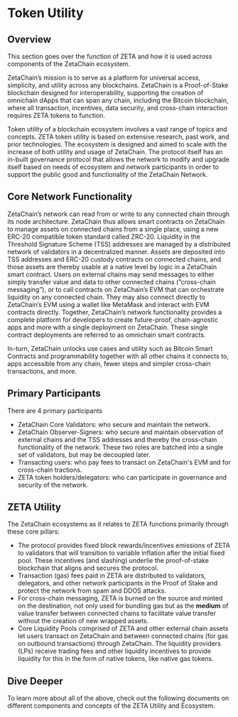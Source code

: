 # Token Utility

## Overview

This section goes over the function of ZETA and how it is used across components
of the ZetaChain ecosystem.

ZetaChain’s mission is to serve as a platform for universal access, simplicity,
and utility across any blockchains. ZetaChain is a Proof-of-Stake blockchain
designed for interoperability, supporting the creation of omnichain dApps that
can span any chain, including the Bitcoin blockchain, where all transaction,
incentives, data security, and cross-chain interaction requires ZETA tokens to
function.

Token utility of a blockchain ecosystem involves a vast range of topics and
concepts. ZETA token utility is based on extensive research, past work, and
prior technologies. The ecosystem is designed and aimed to scale with the
increase of both utility and usage of ZetaChain. The protocol itself has an
in-built governance protocol that allows the network to modify and upgrade
itself based on needs of ecosystem and network participants in order to support
the public good and functionality of the ZetaChain Network.

## Core Network Functionality

ZetaChain’s network can read from or write to any connected chain through its
node architecture. ZetaChain thus allows smart contracts on ZetaChain to manage
assets on connected chains from a single place, using a new ERC-20 compatible
token standard called ZRC-20. Liquidity in the Threshold Signature Scheme (TSS)
addresses are managed by a distributed network of validators in a decentralized
manner. Assets are deposited into TSS addresses and ERC-20 custody contracts on
connected chains, and those assets are thereby usable at a native level by logic
in a ZetaChain smart contract. Users on external chains may send messages to
either simply transfer value and data to other connected chains (”cross-chain
messaging”), or to call contracts on ZetaChain’s EVM that can orchestrate
liquidity on any connected chain. They may also connect directly to ZetaChain’s
EVM using a wallet like MetaMask and interact with EVM contracts directly.
Together, ZetaChain’s network functionality provides a complete platform for
developers to create future-proof, chain-agnostic apps and more with a single
deployment on ZetaChain. These single contract deployments are referred to as
omnichain smart contracts.

In-turn, ZetaChain unlocks use cases and utility such as Bitcoin Smart Contracts
and programmability together with all other chains it connects to, apps
accessible from any chain, fewer steps and simpler cross-chain transactions, and
more.

## Primary Participants

There are 4 primary participants

- ZetaChain Core Validators: who secure and maintain the network.
- ZetaChain Observer-Signers: who secure and maintain observation of external
  chains and the TSS addresses and thereby the cross-chain functionality of the
  network. These two roles are batched into a single set of validators, but may
  be decoupled later.
- Transacting users: who pay fees to transact on ZetaChain's EVM and for
  cross-chain tractions.
- ZETA token holders/delegators: who can participate in governance and security
  of the network.

## ZETA Utility

The ZetaChain ecosystems as it relates to ZETA functions primarily through these
core pillars:

- The protocol provides fixed block rewards/incentives emissions of ZETA to
  validators that will transition to variable inflation after the initial fixed
  pool. These incentives (and slashing) underlie the proof-of-stake blockchain
  that aligns and secures the protocol.
- Transaction (gas) fees paid in ZETA are distributed to validators, delegators,
  and other network participants in the Proof of Stake and protect the network
  from spam and DDOS attacks.
- For cross-chain messaging, ZETA is burned on the source and minted on the
  destination, not only used for bundling gas but as the **medium** of value
  transfer between connected chains to facilitate value transfer without the
  creation of new wrapped assets.
- Core Liquidity Pools comprised of ZETA and other external chain assets let
  users transact on ZetaChain and between connected chains (for gas on outbound
  transactions) through ZetaChain. The liquidity providers (LPs) receive trading
  fees and other liquidity incentives to provide liquidity for this in the form
  of native tokens, like native gas tokens.

## Dive Deeper

To learn more about all of the above, check out the following documents on
different components and concepts of the ZETA Utility and Ecosystem.
